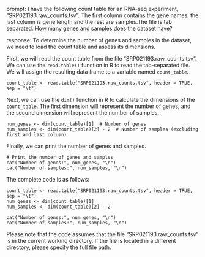 prompt:
I have the following count table for an RNA-seq experiment, "SRP021193.raw_counts.tsv". The first column contains the gene names, the last column is gene length and the rest are samples.The file is tab separated. How many genes and samples does the dataset have?

response:
To determine the number of genes and samples in the dataset, we need to load the count table and assess its dimensions.

First, we will read the count table from the file "SRP021193.raw_counts.tsv". We can use the `read.table()` function in R to read the tab-separated file. We will assign the resulting data frame to a variable named `count_table`.

```
count_table <- read.table("SRP021193.raw_counts.tsv", header = TRUE, sep = "\t")
```

Next, we can use the `dim()` function in R to calculate the dimensions of the `count_table`. The first dimension will represent the number of genes, and the second dimension will represent the number of samples.

```
num_genes <- dim(count_table)[1]  # Number of genes
num_samples <- dim(count_table)[2] - 2  # Number of samples (excluding first and last column)
```

Finally, we can print the number of genes and samples.

```
# Print the number of genes and samples
cat("Number of genes:", num_genes, "\n")
cat("Number of samples:", num_samples, "\n")
```

The complete code is as follows:

```
count_table <- read.table("SRP021193.raw_counts.tsv", header = TRUE, sep = "\t")
num_genes <- dim(count_table)[1]
num_samples <- dim(count_table)[2] - 2

cat("Number of genes:", num_genes, "\n")
cat("Number of samples:", num_samples, "\n")
```

Please note that the code assumes that the file "SRP021193.raw_counts.tsv" is in the current working directory. If the file is located in a different directory, please specify the full file path.

